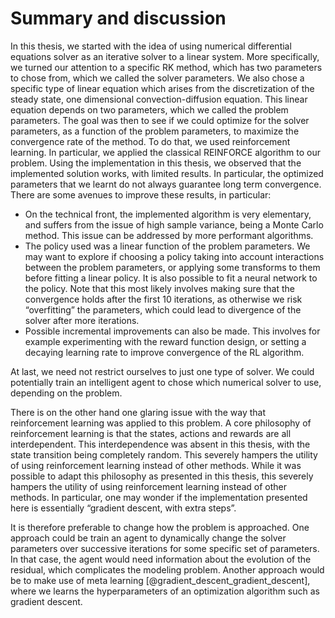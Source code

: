 # Summary and discussion

In this thesis, we started  with the idea of using numerical differential equations solver as an iterative solver to a linear system. More specifically, we turned our attention to a specific RK  method, which has two parameters to chose from, which we called the solver parameters. We also chose a specific type of linear equation which arises from the discretization of the steady state, one dimensional convection-diffusion equation. This linear equation depends on two parameters, which we called the problem parameters. The goal was then to see if we could optimize for the solver parameters, as a function of the problem parameters, to maximize the convergence rate of the method. To do that, we used reinforcement learning. In particular, we applied the classical REINFORCE algorithm to our problem. Using the implementation in this thesis, we observed that the implemented solution works, with limited results. In particular, the optimized parameters that we learnt do not always guarantee long term convergence. There are some avenues to improve these results, in particular: 

- On the technical front, the implemented algorithm is very elementary, and suffers from the issue of high sample variance, being a Monte Carlo method. This issue can be addressed by more performant algorithms.
- The policy used was a linear function of the problem parameters. We may want to explore if choosing a policy taking into account interactions between the problem parameters, or applying some transforms to them before fitting a linear policy. It is also possible to fit a neural network to the policy. Note that this most likely involves making sure that the convergence holds after the first 10 iterations, as otherwise we risk "overfitting" the parameters, which could lead to divergence of the solver after more iterations.
- Possible incremental improvements can also be made. This involves for example experimenting with the reward function design, or setting a decaying learning rate to improve convergence of the RL algorithm.

At last, we need not restrict ourselves to just one type of solver. We could potentially train an intelligent agent to chose which numerical solver to use, depending on the problem. 

There is on the other hand one glaring issue with the way that reinforcement learning was applied to this problem. A core philosophy of reinforcement learning is that the states, actions and rewards are all interdependent. This interdependence was absent in this thesis, with the state transition being completely random. This severely hampers the utility of using reinforcement learning instead of other methods. While it was possible to adapt this philosophy as presented in this thesis, this severely hampers the utility of using reinforcement learning instead of other methods. In particular, one may wonder if the implementation presented here is essentially "gradient descent, with extra steps". 

It is therefore preferable to change how the problem is approached. One approach could be train an agent to dynamically change the solver parameters over successive iterations for some specific set of parameters. In that case, the agent would need information about the evolution of the residual, which complicates the modeling problem. Another approach would be to make use of meta learning [@gradient_descent_gradient_descent], where we learns the hyperparameters of an optimization algorithm such as gradient descent.  

